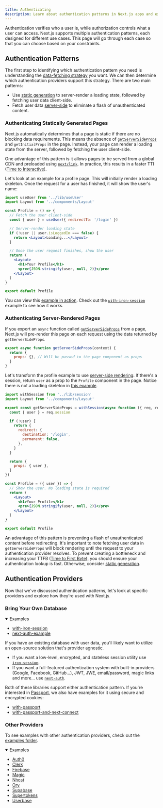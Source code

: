 ```yaml
---
title: Authenticating
description: Learn about authentication patterns in Next.js apps and explore a few examples.
---
```


Authentication verifies who a user is, while authorization controls what a user can access. Next.js supports multiple authentication patterns, each designed for different use cases. This page will go through each case so that you can choose based on your constraints.

## Authentication Patterns

The first step to identifying which authentication pattern you need is understanding the [data-fetching strategy](/docs/pages/building-your-application/data-fetching) you want. We can then determine which authentication providers support this strategy. There are two main patterns:

- Use [static generation](/docs/pages/building-your-application/rendering/static-site-generation) to server-render a loading state, followed by fetching user data client-side.
- Fetch user data [server-side](/docs/pages/building-your-application/rendering/server-side-rendering) to eliminate a flash of unauthenticated content.

### Authenticating Statically Generated Pages

Next.js automatically determines that a page is static if there are no blocking data requirements. This means the absence of [`getServerSideProps`](/docs/pages/building-your-application/data-fetching/get-server-side-props) and `getInitialProps` in the page. Instead, your page can render a loading state from the server, followed by fetching the user client-side.

One advantage of this pattern is it allows pages to be served from a global CDN and preloaded using [`next/link`](/docs/pages/api-reference/components/link). In practice, this results in a faster TTI ([Time to Interactive](https://web.dev/interactive/)).

Let's look at an example for a profile page. This will initially render a loading skeleton. Once the request for a user has finished, it will show the user's name:

```jsx filename="pages/profile.js"
import useUser from '../lib/useUser'
import Layout from '../components/Layout'

const Profile = () => {
  // Fetch the user client-side
  const { user } = useUser({ redirectTo: '/login' })

  // Server-render loading state
  if (!user || user.isLoggedIn === false) {
    return <Layout>Loading...</Layout>
  }

  // Once the user request finishes, show the user
  return (
    <Layout>
      <h1>Your Profile</h1>
      <pre>{JSON.stringify(user, null, 2)}</pre>
    </Layout>
  )
}

export default Profile
```

You can view this [example in action](https://iron-session-example.vercel.app/). Check out the [`with-iron-session`](https://github.com/vercel/next.js/tree/canary/examples/with-iron-session) example to see how it works.

### Authenticating Server-Rendered Pages

If you export an `async` function called [`getServerSideProps`](/docs/pages/building-your-application/data-fetching/get-server-side-props) from a page, Next.js will pre-render this page on each request using the data returned by `getServerSideProps`.

```jsx
export async function getServerSideProps(context) {
  return {
    props: {}, // Will be passed to the page component as props
  }
}
```

Let's transform the profile example to use [server-side rendering](/docs/pages/building-your-application/rendering/server-side-rendering). If there's a session, return `user` as a prop to the `Profile` component in the page. Notice there is not a loading skeleton in [this example](https://iron-session-example.vercel.app/).

```jsx filename="pages/profile.js"
import withSession from '../lib/session'
import Layout from '../components/Layout'

export const getServerSideProps = withSession(async function ({ req, res }) {
  const { user } = req.session

  if (!user) {
    return {
      redirect: {
        destination: '/login',
        permanent: false,
      },
    }
  }

  return {
    props: { user },
  }
})

const Profile = ({ user }) => {
  // Show the user. No loading state is required
  return (
    <Layout>
      <h1>Your Profile</h1>
      <pre>{JSON.stringify(user, null, 2)}</pre>
    </Layout>
  )
}

export default Profile
```

An advantage of this pattern is preventing a flash of unauthenticated content before redirecting. It's important to note fetching user data in `getServerSideProps` will block rendering until the request to your authentication provider resolves. To prevent creating a bottleneck and increasing your TTFB ([Time to First Byte](https://web.dev/time-to-first-byte/)), you should ensure your authentication lookup is fast. Otherwise, consider [static generation](#authenticating-statically-generated-pages).

## Authentication Providers

Now that we've discussed authentication patterns, let's look at specific providers and explore how they're used with Next.js.

### Bring Your Own Database

<details open>
  <summary>
    Examples
  </summary>

- [with-iron-session](https://github.com/vercel/next.js/tree/canary/examples/with-iron-session)
- [next-auth-example](https://github.com/nextauthjs/next-auth-example)

</details>

If you have an existing database with user data, you'll likely want to utilize an open-source solution that's provider agnostic.

- If you want a low-level, encrypted, and stateless session utility use [`iron-session`](https://github.com/vercel/next.js/tree/canary/examples/with-iron-session).
- If you want a full-featured authentication system with built-in providers (Google, Facebook, GitHub…), JWT, JWE, email/password, magic links and more… use [`next-auth`](https://github.com/nextauthjs/next-auth-example).

Both of these libraries support either authentication pattern. If you're interested in [Passport](http://www.passportjs.org/), we also have examples for it using secure and encrypted cookies:

- [with-passport](https://github.com/vercel/next.js/tree/canary/examples/with-passport)
- [with-passport-and-next-connect](https://github.com/vercel/next.js/tree/canary/examples/with-passport-and-next-connect)

### Other Providers

To see examples with other authentication providers, check out the [examples folder](https://github.com/vercel/next.js/tree/canary/examples).

<details open>
  <summary>
    Examples
  </summary>

- [Auth0](https://github.com/vercel/next.js/tree/canary/examples/auth0)
- [Clerk](https://github.com/vercel/next.js/tree/canary/examples/with-clerk)
- [Firebase](https://github.com/vercel/next.js/tree/canary/examples/with-firebase-authentication)
- [Magic](https://github.com/vercel/next.js/tree/canary/examples/with-magic)
- [Nhost](https://github.com/vercel/next.js/tree/canary/examples/with-nhost-auth-realtime-graphql)
- [Ory](https://github.com/vercel/examples/tree/main/solutions/auth-with-ory)
- [Supabase](https://github.com/vercel/next.js/tree/canary/examples/with-supabase)
- [Supertokens](https://github.com/vercel/next.js/tree/canary/examples/with-supertokens)
- [Userbase](https://github.com/vercel/next.js/tree/canary/examples/with-userbase)

</details>
